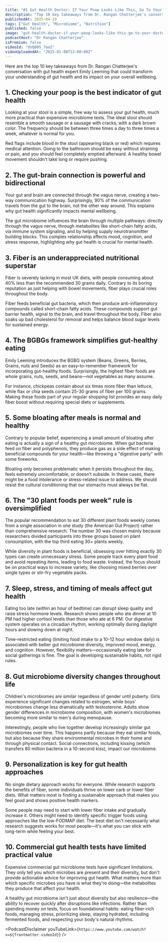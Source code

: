 ```yaml
---
title: "#1 Gut Health Doctor: If Your Poop Looks Like This, Go To Your Doctor! - Prevent Disease In 2025"
description: "Top 10 key takeaways from Dr. Rangan Chatterjee's conversation with gut health expert Emily Leeming that could transform your understanding of gut health and its impact on your overall wellbeing."
publishedAt: 2025-04-19
tags: ["Gut Health", "Microbiome", "Nutrition"]
published: false
image: "gut-health-doctor-if-your-poop-looks-like-this-go-to-your-doctor.jpg"
podcastHost: "Dr Rangan Chatterjee"
isPremium: false
videoId: "dVQ80S_7ooI"
videoUploadedAt: "2025-01-08T12:00:00Z"
---
```



<PodcastSummaryPageLayout frontmatter={frontmatter}>

Here are the top 10 key takeaways from Dr. Rangan Chatterjee's conversation with gut health expert Emily Leeming that could transform your understanding of gut health and its impact on your overall wellbeing.

## 1. Checking your poop is the best indicator of gut health

Looking at your stool is a simple, free way to assess your gut health, much more practical than expensive microbiome tests. The ideal stool should resemble a smooth sausage or a sausage with cracks, with a dark brown color. The frequency should be between three times a day to three times a week, whatever is normal for you.

Red flags include blood in the stool (appearing black or red) which requires medical attention. Going to the bathroom should be easy without straining or pain, and you should feel completely emptied afterward. A healthy bowel movement shouldn't take long or require pushing.

## 2. The gut-brain connection is powerful and bidirectional

Your gut and brain are connected through the vagus nerve, creating a two-way communication highway. Surprisingly, 90% of the communication travels from the gut to the brain, not the other way around. This explains why gut health significantly impacts mental wellbeing.

The gut microbiome influences the brain through multiple pathways: directly through the vagus nerve, through metabolites like short-chain fatty acids, via immune system signaling, and by helping supply neurotransmitter building blocks. This complex relationship affects mood, cognition, and stress response, highlighting why gut health is crucial for mental health.

## 3. Fiber is an underappreciated nutritional superstar

Fiber is severely lacking in most UK diets, with people consuming about 40% less than the recommended 30 grams daily. Contrary to its boring reputation as just helping with bowel movements, fiber plays crucial roles throughout the body.

Fiber feeds beneficial gut bacteria, which then produce anti-inflammatory compounds called short-chain fatty acids. These compounds support gut barrier health, signal to the brain, and travel throughout the body. Fiber also soaks up bad cholesterol for removal and helps balance blood sugar levels for sustained energy.

## 4. The BGBGs framework simplifies gut-healthy eating

Emily Leeming introduces the BGBG system (Beans, Greens, Berries, Grains, nuts and Seeds) as an easy-to-remember framework for incorporating gut-healthy foods. Surprisingly, the highest fiber foods are whole grains, nuts, seeds, and beans—not vegetables as many assume.

For instance, chickpeas contain about six times more fiber than lettuce, while flax or chia seeds contain 25-30 grams of fiber per 100 grams. Making these foods part of your regular shopping list provides an easy daily fiber boost without requiring special diets or supplements.

## 5. Some bloating after meals is normal and healthy

Contrary to popular belief, experiencing a small amount of bloating after eating is actually a sign of a healthy gut microbiome. When gut bacteria feed on fiber and polyphenols, they produce gas as a side effect of making beneficial compounds for your health—like throwing a "digestive party" with some fireworks.

Bloating only becomes problematic when it persists throughout the day, feels extremely uncomfortable, or doesn't subside. In these cases, there might be a food intolerance or stress-related issue to address. We should resist the cultural conditioning that our stomachs must always be flat.

## 6. The "30 plant foods per week" rule is oversimplified

The popular recommendation to eat 30 different plant foods weekly comes from a single association in one study (the American Gut Project) rather than comprehensive research. The number 30 was chosen mainly because researchers divided participants into three groups based on plant consumption, with the top third eating 30+ plants weekly.

While diversity in plant foods is beneficial, obsessing over hitting exactly 30 types can create unnecessary stress. Some people track every plant food and avoid repeating items, leading to food waste. Instead, the focus should be on practical ways to increase variety, like choosing mixed berries over single types or stir-fry vegetable packs.

## 7. Sleep, stress, and timing of meals affect gut health

Eating too late (within an hour of bedtime) can disrupt sleep quality and raise stress hormone levels. Research shows people who ate dinner at 10 PM had higher cortisol levels than those who ate at 6 PM. Our digestive system operates on a circadian rhythm, working optimally during daylight hours and slowing down at night.

Time-restricted eating (limiting food intake to a 10-12 hour window daily) is associated with better gut microbiome diversity, improved mood, energy, and cognition. However, flexibility matters—occasionally eating late for social gatherings is fine. The goal is developing sustainable habits, not rigid rules.

## 8. Gut microbiome diversity changes throughout life

Children's microbiomes are similar regardless of gender until puberty. Girls experience significant changes related to estrogen, while boys' microbiomes change less dramatically with testosterone. Adults show gender differences in microbiome composition, with women's microbiomes becoming more similar to men's during menopause.

Interestingly, people who live together develop increasingly similar gut microbiomes over time. This happens partly because they eat similar foods, but also because they share environmental microbes in their home and through physical contact. Social connections, including kissing (which transfers 80 million bacteria in a 10-second kiss), impact our microbiome.

## 9. Personalization is key for gut health approaches

No single dietary approach works for everyone. While research supports the benefits of fiber, some individuals thrive on lower carb or lower fiber diets. What matters most is finding a sustainable approach that makes you feel good and shows positive health markers.

Some people may need to start with lower fiber intake and gradually increase it. Others might need to identify specific trigger foods using approaches like the low-FODMAP diet. The best diet isn't necessarily what research suggests works for most people—it's what you can stick with long-term while feeling your best.

## 10. Commercial gut health tests have limited practical value

Expensive commercial gut microbiome tests have significant limitations. They only tell you which microbes are present and their diversity, but don't provide actionable advice for improving gut health. What matters more than which specific microbes you have is what they're doing—the metabolites they produce that affect your health.

A healthy gut microbiome isn't just about diversity but also resilience—the ability to recover quickly after disruptions like infections. Rather than spending money on tests, focus on foundational habits: eating fiber-rich foods, managing stress, prioritizing sleep, staying hydrated, including fermented foods, and respecting your body's natural rhythms.

<PodcastDisclaimer
  youTubeLink={`https://www.youtube.com/watch?v=${frontmatter.videoId}`}
/>

</PodcastSummaryPageLayout>
